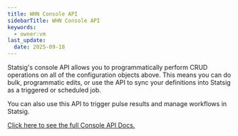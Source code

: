 ```yaml
---
title: WHN Console API
sidebarTitle: WHN Console API
keywords:
  - owner:vm
last_update:
  date: 2025-09-18
---
```


Statsig's console API allows you to programmatically perform CRUD operations on all of the configuration objects above. This means you can do bulk, programmatic edits, or use the API to sync your definitions into Statsig as a triggered or scheduled job.

You can also use this API to trigger pulse results and manage workflows in Statsig.

[Click here to see the full Console API Docs.](/console-api/introduction)
